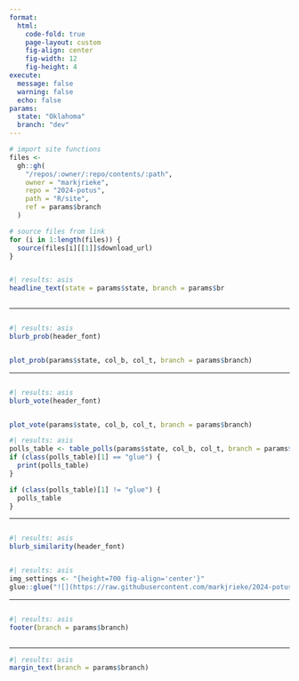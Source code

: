 ```yaml
---
format: 
  html:
    code-fold: true
    page-layout: custom
    fig-align: center
    fig-width: 12
    fig-height: 4
execute: 
  message: false
  warning: false
  echo: false
params:
  state: "Oklahoma"
  branch: "dev"
---
```


```r
# import site functions
files <-
  gh::gh(
    "/repos/:owner/:repo/contents/:path",
    owner = "markjrieke",
    repo = "2024-potus",
    path = "R/site",
    ref = params$branch
  )

# source files from link
for (i in 1:length(files)) {
  source(files[i][[1]]$download_url)
}
```

::::: {.column-body-custom}

:::: {.columns}
::: {.column width="80%"}
```r
#| results: asis
headline_text(state = params$state, branch = params$branch)
```
:::
::: {.column width="20%"}
:::
::::

---

:::: {.columns}
::: {.column width="60%"}
```r
#| results: asis
blurb_prob(header_font)
```
:::
::: {.column width="40%"}
:::
::::

```r
plot_prob(params$state, col_b, col_t, branch = params$branch)
```

---

:::: {.columns}
::: {.column width="60%"}
```r
#| results: asis
blurb_vote(header_font)
```
:::
::: {.column width="40%"}
:::
::::

```r
plot_vote(params$state, col_b, col_t, branch = params$branch)
```

```r
#| results: asis
polls_table <- table_polls(params$state, col_b, col_t, branch = params$branch)
if (class(polls_table)[1] == "glue") {
  print(polls_table)
}
```

```r
if (class(polls_table)[1] != "glue") {
  polls_table
}
```

---

:::: {.columns}
::: {.column width="60%"}
```r
#| results: asis
blurb_similarity(header_font)
```
:::
::: {.column width="40%"}
:::
::::

```r
#| results: asis
img_settings <- "{height=700 fig-align='center'}"
glue::glue("![](https://raw.githubusercontent.com/markjrieke/2024-potus/{params$branch}/img/{params$state}.png){img_settings}")
```

---

:::: {.columns}
::: {.column width="30%"}
```r
#| results: asis
footer(branch = params$branch)
```
:::
::::

---

:::::

::::: {.column-margin-custom}

```r
#| results: asis
margin_text(branch = params$branch)
```

:::::

